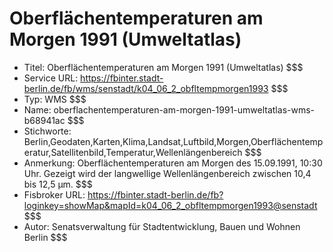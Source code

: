 # Oberflächentemperaturen am Morgen 1991 (Umweltatlas)
- Titel: Oberflächentemperaturen am Morgen 1991 (Umweltatlas) $$$
- Service URL: https://fbinter.stadt-berlin.de/fb/wms/senstadt/k04_06_2_obfltempmorgen1993 $$$
- Typ: WMS $$$
- Name: oberflachentemperaturen-am-morgen-1991-umweltatlas-wms-b68941ac $$$
- Stichworte: Berlin,Geodaten,Karten,Klima,Landsat,Luftbild,Morgen,Oberflächentemperatur,Satellitenbild,Temperatur,Wellenlängenbereich $$$
- Anmerkung: Oberflächentemperaturen am Morgen des 15.09.1991, 10:30 Uhr. Gezeigt wird der langwellige Wellenlängenbereich zwischen 10,4 bis 12,5 µm. $$$
- Fisbroker URL: https://fbinter.stadt-berlin.de/fb?loginkey=showMap&mapId=k04_06_2_obfltempmorgen1993@senstadt $$$
- Autor: Senatsverwaltung für Stadtentwicklung, Bauen und Wohnen Berlin $$$
